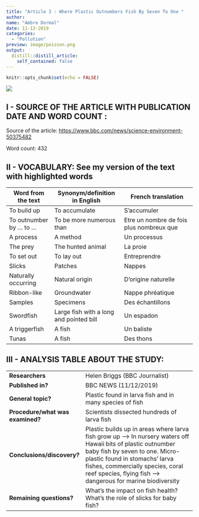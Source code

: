 ```yaml
---
title: "Article 3 : Where Plastic Outnumbers Fish By Seven To One "
author:
name: "Ambre Dormal"
date: 11-13-2019
categories:
  - "Pollution"
preview: image/poisson.png
output:
  distill::distill_article:
    self_contained: false
---
```


```r
knitr::opts_chunk$set(echo = FALSE)
```

![](image/article3.jpg)

## I - SOURCE OF THE ARTICLE WITH PUBLICATION DATE AND WORD COUNT : 



Source of the article: <https://www.bbc.com/news/science-environment-50375482>



Word count: 432



## II - VOCABULARY: See my version of the text with highlighted words 

| Word from the text         | Synonym/definition in English           | French translation                       |
| -------------------------- | --------------------------------------- | ---------------------------------------- |
| To build up                | To accumulate                           | S’accumuler                              |
| To outnumber by ... to ... | To be more numerous than                | Etre un nombre de fois plus nombreux que |
| A process                  | A method                                | Un processus                             |
| The prey                   | The hunted animal                       | La proie                                 |
| To set out                 | To lay out                              | Entreprendre                             |
| Slicks                     | Patches                                 | Nappes                                   |
| Naturally occurring        | Natural origin                          | D’origine naturelle                      |
| Ribbon-like                | Groundwater                             | Nappe phréatique                         |
| Samples                    | Specimens                               | Des échantillons                         |
| Swordfish                  | Large fish with a long and pointed bill | Un espadon                               |
| A triggerfish              | A fish                                  | Un baliste                               |
| Tunas                      | A fish                                  | Des thons                                |

## III - ANALYSIS TABLE ABOUT THE STUDY: 

|                              |                                                                     |
| ---------------------------- | ------------------------------------------------------------------- |
| __Researchers__                  |   Helen Briggs (BBC Journalist)   |
| __Published in?__                |  BBC NEWS (11/12/2019)       |
| __General topic?__               |  Plastic found in larva fish and in many species of fish                        |
| __Procedure/what was examined?__ |Scientists dissected hundreds of larva fish|
| __Conclusions/discovery?__       |   Plastic builds up in areas where larva fish grow up --> In nursery waters off Hawaii bits of plastic outnumber baby fish by seven to one. Micro-plastic found in stomachs’ larva fishes, commercially species, coral reef species, flying fish --> dangerous for marine biodiversity |
| __Remaining questions?__         |What’s the impact on fish health?  What’s the role of slicks for baby fish?|

